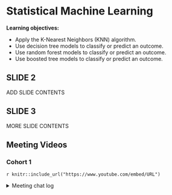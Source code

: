 # Statistical Machine Learning

**Learning objectives:**

- Apply the K-Nearest Neighbors (KNN) algorithm.
- Use decision tree models to classify or predict an outcome.
- Use random forest models to classify or predict an outcome.
- Use boosted tree models to classify or predict an outcome.

## SLIDE 2

ADD SLIDE CONTENTS

## SLIDE 3

MORE SLIDE CONTENTS

## Meeting Videos

### Cohort 1

`r knitr::include_url("https://www.youtube.com/embed/URL")`

<details>
<summary> Meeting chat log </summary>

```
CHAT LOG
```
</details>
